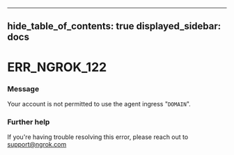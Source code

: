 

---
hide_table_of_contents: true
displayed_sidebar: docs
---


# ERR_NGROK_122

### Message
Your account is not permitted to use the agent ingress "`DOMAIN`".

<ErrorDetails error="err_ngrok_122" />



### Further help
If you're having trouble resolving this error, please reach out to [support@ngrok.com](mailto:support@ngrok.com?subject=Help%20with%20ERR_NGROK_122)

